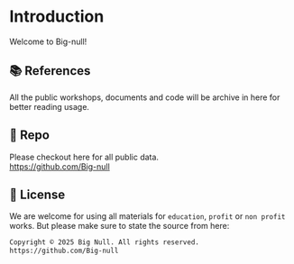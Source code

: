 # Introduction
 
Welcome to Big-null! 

## 📚 References
All the public workshops, documents and code will be archive in here for better reading usage.

## 🏦 Repo
Please checkout here for all public data.  
https://github.com/Big-null  

## 🚗 License
We are welcome for using all materials for `education`, `profit` or `non profit` works. But please make sure to state the source from here:

```md filename="Sources" copy
Copyright © 2025 Big Null. All rights reserved.
https://github.com/Big-null
```